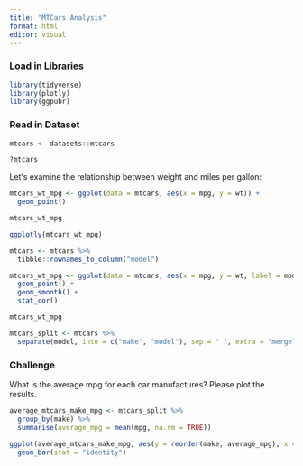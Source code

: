 ```yaml
---
title: "MTCars Analysis"
format: html
editor: visual
---
```


### Load in Libraries

```r
library(tidyverse)
library(plotly)
library(ggpubr)
```

### Read in Dataset

```r
mtcars <- datasets::mtcars
```

```r
?mtcars
```

Letʻs examine the relationship between weight and miles per gallon:

```r
mtcars_wt_mpg <- ggplot(data = mtcars, aes(x = mpg, y = wt)) +
  geom_point()

mtcars_wt_mpg
```

```r
ggplotly(mtcars_wt_mpg)
```

```r
mtcars <- mtcars %>% 
  tibble::rownames_to_column("model")
```

```r
mtcars_wt_mpg <- ggplot(data = mtcars, aes(x = mpg, y = wt, label = model, color = hp)) +
  geom_point() +
  geom_smooth() +
  stat_cor()

mtcars_wt_mpg
```

```r
mtcars_split <- mtcars %>%
  separate(model, into = c("make", "model"), sep = " ", extra = "merge", fill = "right")
```

### Challenge

What is the average mpg for each car manufactures? Please plot the results.

```r
average_mtcars_make_mpg <- mtcars_split %>% 
  group_by(make) %>% 
  summarise(average_mpg = mean(mpg, na.rm = TRUE))

ggplot(average_mtcars_make_mpg, aes(y = reorder(make, average_mpg), x = average_mpg)) +
  geom_bar(stat = "identity")
```
